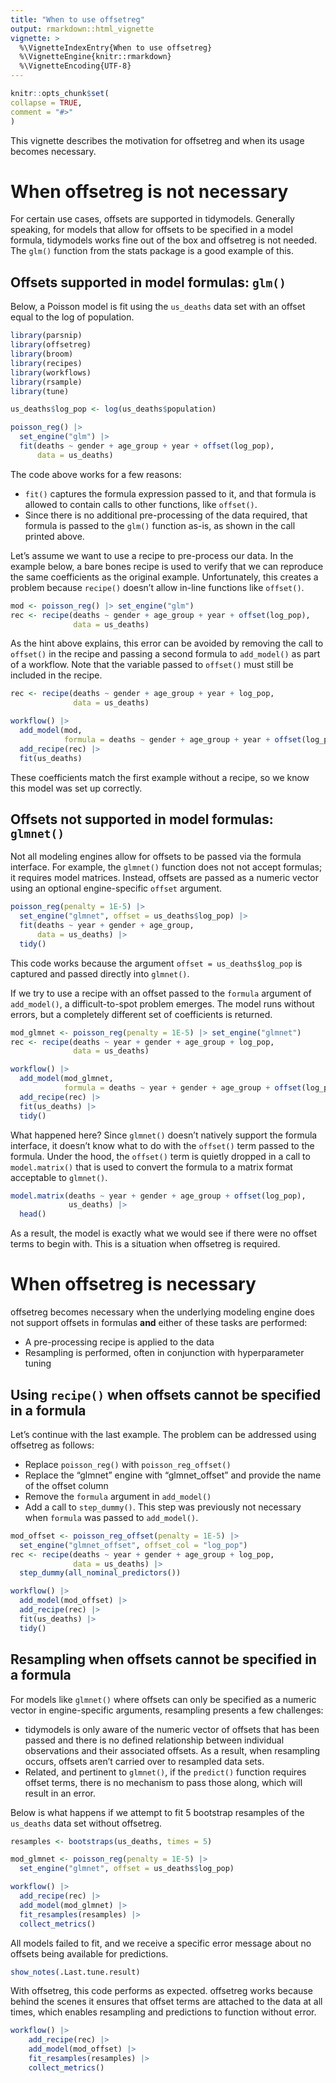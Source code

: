 ```yaml
---
title: "When to use offsetreg"
output: rmarkdown::html_vignette
vignette: >
  %\VignetteIndexEntry{When to use offsetreg}
  %\VignetteEngine{knitr::rmarkdown}
  %\VignetteEncoding{UTF-8}
---
```

  
```r
knitr::opts_chunk$set(
collapse = TRUE,
comment = "#>"
)
```

This vignette describes the motivation for offsetreg and when its usage becomes necessary.

# When offsetreg is not necessary

For certain use cases, offsets are supported in tidymodels. Generally speaking, for models that allow for offsets to be specified in a model formula, tidymodels works fine out of the box and offsetreg is not needed. The `glm()` function from the stats package is a good example of this.

## Offsets supported in model formulas: `glm()`

Below, a Poisson model is fit using the `us_deaths` data set with an offset equal to the log of population.

```r
library(parsnip)
library(offsetreg)
library(broom)
library(recipes)
library(workflows)
library(rsample)
library(tune)

us_deaths$log_pop <- log(us_deaths$population)

poisson_reg() |>
  set_engine("glm") |>
  fit(deaths ~ gender + age_group + year + offset(log_pop), 
      data = us_deaths)
```

The code above works for a few reasons:

- `fit()` captures the formula expression passed to it, and that formula is allowed to contain calls to other functions, like `offset()`.
- Since there is no additional pre-processing of the data required, that formula is passed to the `glm()` function as-is, as shown in the call printed above.

Let's assume we want to use a recipe to pre-process our data. In the example below, a bare bones recipe is used to verify that we can reproduce the same coefficients as the original example. Unfortunately, this creates a problem because `recipe()` doesn't allow in-line functions like `offset()`.

```r
mod <- poisson_reg() |> set_engine("glm")
rec <- recipe(deaths ~ gender + age_group + year + offset(log_pop), 
              data = us_deaths)
```

As the hint above explains, this error can be avoided by removing the call to `offset()` in the recipe and passing a second formula to `add_model()` as part of a workflow. Note that the variable passed to `offset()` must still be included in the recipe.

```r
rec <- recipe(deaths ~ gender + age_group + year + log_pop, 
              data = us_deaths)

workflow() |> 
  add_model(mod, 
            formula = deaths ~ gender + age_group + year + offset(log_pop)) |> 
  add_recipe(rec) |> 
  fit(us_deaths)
```

These coefficients match the first example without a recipe, so we know this model was set up correctly.

## Offsets not supported in model formulas: `glmnet()`

Not all modeling engines allow for offsets to be passed via the formula interface. For example, the `glmnet()` function does not not accept formulas; it requires model matrices. Instead, offsets are passed as a numeric vector using an optional engine-specific `offset` argument.

```r
poisson_reg(penalty = 1E-5) |>
  set_engine("glmnet", offset = us_deaths$log_pop) |>
  fit(deaths ~ year + gender + age_group, 
      data = us_deaths) |> 
  tidy()

```

This code works because the argument `offset = us_deaths$log_pop` is captured and passed directly into `glmnet()`.

If we try to use a recipe with an offset passed to the `formula` argument of `add_model()`, a difficult-to-spot problem emerges. The model runs without errors, but a completely different set of coefficients is returned.

```r
mod_glmnet <- poisson_reg(penalty = 1E-5) |> set_engine("glmnet")
rec <- recipe(deaths ~ year + gender + age_group + log_pop, 
              data = us_deaths)

workflow() |> 
  add_model(mod_glmnet, 
            formula = deaths ~ year + gender + age_group + offset(log_pop)) |> 
  add_recipe(rec) |> 
  fit(us_deaths) |> 
  tidy()
```

What happened here? Since `glmnet()` doesn't natively support the formula interface, it doesn't know what to do with the `offset()` term passed to the formula. Under the hood, the `offset()` term is quietly dropped in a call to `model.matrix()` that is used to convert the formula to a matrix format acceptable to `glmnet()`.

```r
model.matrix(deaths ~ year + gender + age_group + offset(log_pop),
             us_deaths) |> 
  head()
```

As a result, the model is exactly what we would see if there were no offset terms to begin with. This is a situation when offsetreg is required.

# When offsetreg is necessary

offsetreg becomes necessary when the underlying modeling engine does not support offsets in formulas **and** either of these tasks are performed:

- A pre-processing recipe is applied to the data
- Resampling is performed, often in conjunction with hyperparameter tuning

## Using `recipe()` when offsets cannot be specified in a formula

Let's continue with the last example. The problem can be addressed using offsetreg as follows:

- Replace `poisson_reg()` with `poisson_reg_offset()`
- Replace the "glmnet" engine with "glmnet_offset" and provide the name of the offset column
- Remove the `formula` argument in `add_model()`
- Add a call to `step_dummy()`. This step was previously not necessary when `formula` was passed to `add_model()`.

```r
mod_offset <- poisson_reg_offset(penalty = 1E-5) |> 
  set_engine("glmnet_offset", offset_col = "log_pop")
rec <- recipe(deaths ~ year + gender + age_group + log_pop, 
              data = us_deaths) |> 
  step_dummy(all_nominal_predictors())

workflow() |> 
  add_model(mod_offset) |> 
  add_recipe(rec) |> 
  fit(us_deaths) |> 
  tidy()
```

## Resampling when offsets cannot be specified in a formula

For models like `glmnet()` where offsets can only be specified as a numeric vector in engine-specific arguments, resampling presents a few challenges:

- tidymodels is only aware of the numeric vector of offsets that has been passed and there is no defined relationship between individual observations and their associated offsets. As a result, when resampling occurs, offsets aren't carried over to resampled data sets.
- Related, and pertinent to `glmnet()`, if the `predict()` function requires offset terms, there is no mechanism to pass those along, which will result in an error.

Below is what happens if we attempt to fit 5 bootstrap resamples of the `us_deaths` data set without offsetreg.

```r
resamples <- bootstraps(us_deaths, times = 5)

mod_glmnet <- poisson_reg(penalty = 1E-5) |> 
  set_engine("glmnet", offset = us_deaths$log_pop)

workflow() |>
  add_recipe(rec) |>
  add_model(mod_glmnet) |>
  fit_resamples(resamples) |>
  collect_metrics()
```

All models failed to fit, and we receive a specific error message about no offsets being available for predictions.

```r
show_notes(.Last.tune.result)
```

With offsetreg, this code performs as expected. offsetreg works because behind the scenes it ensures that offset terms are attached to the data at all times, which enables resampling and predictions to function without error.

```r
workflow() |>
    add_recipe(rec) |>
    add_model(mod_offset) |>
    fit_resamples(resamples) |>
    collect_metrics()
```


